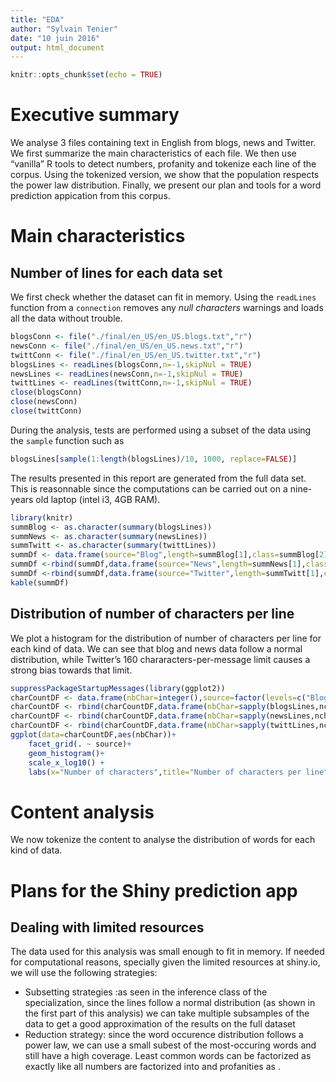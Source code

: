 ```yaml
---
title: "EDA"
author: "Sylvain Tenier"
date: "10 juin 2016"
output: html_document
---
```


```r
knitr::opts_chunk$set(echo = TRUE)
```

# Executive summary

We analyse 3 files containing text in English from blogs, news and Twitter. We first summarize the main characteristics of each file. We then use "vanilla" R tools to detect numbers, profanity and tokenize each line of the corpus. Using the tokenized version, we show that the population respects the power law distribution. Finally, we present our plan and tools for a word prediction appication from this corpus.

# Main characteristics

## Number of lines for each data set

We first check whether the dataset can fit in memory. Using the `readLines` function from a `connection` removes any *null characters* warnings and loads all the data without trouble.

```r
blogsConn <- file("./final/en_US/en_US.blogs.txt","r")
newsConn <- file("./final/en_US/en_US.news.txt","r")
twittConn <- file("./final/en_US/en_US.twitter.txt","r")
blogsLines <- readLines(blogsConn,n=-1,skipNul = TRUE)
newsLines <- readLines(newsConn,n=-1,skipNul = TRUE)
twittLines <- readLines(twittConn,n=-1,skipNul = TRUE)
close(blogsConn)
close(newsConn)
close(twittConn)
```

During the analysis, tests are performed using a subset of the data using the `sample` function such as
```r
blogsLines[sample(1:length(blogsLines)/10, 1000, replace=FALSE)]
```
The results presented in this report are generated from the full data set. This is reasonnable since the computations can be carried out on a nine-years old laptop (intel i3, 4GB RAM).

```r
library(knitr)
summBlog <- as.character(summary(blogsLines))
summNews <- as.character(summary(newsLines))
summTwitt <- as.character(summary(twittLines))
summDf <- data.frame(source="Blog",length=summBlog[1],class=summBlog[2])
summDf <-rbind(summDf,data.frame(source="News",length=summNews[1],class=summNews[2]))
summDf <-rbind(summDf,data.frame(source="Twitter",length=summTwitt[1],class=summTwitt[2]))
kable(summDf)
```

## Distribution of number of characters per line

We plot a histogram for the distribution of number of characters per line for each kind of data. We can see that blog and news data follow a normal distribution, while Twitter's 160 chararacters-per-message limit causes a strong bias towards that limit.

```r
suppressPackageStartupMessages(library(ggplot2))
charCountDF <- data.frame(nbChar=integer(),source=factor(levels=c("Blog","News","Twitter")))
charCountDF <- rbind(charCountDF,data.frame(nbChar=sapply(blogsLines,nchar),source="Blog"))
charCountDF <- rbind(charCountDF,data.frame(nbChar=sapply(newsLines,nchar),source="News"))
charCountDF <- rbind(charCountDF,data.frame(nbChar=sapply(twittLines,nchar),source="Twitter"))
ggplot(data=charCountDF,aes(nbChar))+
    facet_grid(. ~ source)+
    geom_histogram()+
    scale_x_log10() +
    labs(x="Number of characters",title="Number of characters per line")
```

# Content analysis

We now tokenize the content to analyse the distribution of words for each kind of data.

# Plans for the Shiny prediction app

## Dealing with limited resources

The data used for this analysis was small enough to fit in memory. If needed for computational reasons, specially given the limited resources at shiny.io, we will use the following strategies:

- Subsetting strategies :as seen in the inference class of the specialization, since the lines follow a normal distribution (as shown in the first part of this analysis) we can take multiple subsamples of the data to get a good approximation of the results on the full dataset
- Reduction strategy: since the word occurence distribution follows a power law, we can use a small subest of the most-occuring words and still have a high coverage. Least common words can be factorized as <rare> exactly like all numbers are factorized into <number> and profanities as <profanity>.


